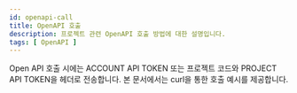 ```yaml
---
id: openapi-call
title: OpenAPI 호출
description: 프로젝트 관련 OpenAPI 호출 방법에 대한 설명입니다.
tags: [ OpenAPI ]
---
```


Open API 호출 시에는 ACCOUNT API TOKEN 또는 프로젝트 코드와 PROJECT API TOKEN을 헤더로 전송합니다. 본 문서에서는 curl을 통한 호출 예시를 제공합니다.


<DocCardList/>